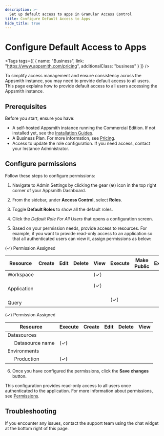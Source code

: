 ```yaml
---
description: >-
  Set up default access to apps in Granular Access Control
title: Configure Default Access to Apps
hide_title: true
---
```



<!-- vale off -->

<div className="tag-wrapper">
 <h1>Configure Default Access to Apps</h1>

<Tags
tags={[
{ name: "Business", link: "https://www.appsmith.com/pricing", additionalClass: "business" }
]}
/>

</div>

<!-- vale on -->

To simplify access management and ensure consistency across the Appsmith instance, you may need to provide default access to all users. This page explains how to provide default access to all users accessing the Appsmith instance.

## Prerequisites

Before you start, ensure you have:

- A self-hosted Appsmith instance running the Commercial Edition. If not installed yet, see the [Installation Guides](/getting-started/setup/installation-guides).
- A Business Plan. For more information, see [Pricing](https://www.appsmith.com/pricing).
- Access to update the role configuration. If you need access, contact your Instance Administrator.

## Configure permissions

Follow these steps to configure permissions:

1. Navigate to Admin Settings by clicking the gear (⚙️) icon in the top right corner of your Appsmith Dashboard.
2. From the sidebar, under **Access Control**, select **Roles**.
3. Toggle **Default Roles** to show all the default roles.

   <ZoomImage src="/img/GAC-Default-Roles-toggle.png" alt="Toggle the Default roles options to view Default Roles" caption="Toggle the Default roles options to view Default Roles"
   />

4. Click the _Default Role For All Users_ that opens a configuration screen.
5. Based on your permission needs, provide access to resources. For example, if you want to provide read-only access to an application so that all authenticated users can view it, assign permissions as below:

<Tabs queryString="gac-resource">
   <TabItem label="Application Resources" value="application-resources">
  <p className="permission-footnote">
        <span style={{color: 'green', fontWeight: 'bold'}}><span style={{color: 'green', fontWeight: 'bold', fontSize: '16px'}}>(✓)</span></span> Permission Assigned
    </p>
      <table className="permissions-table" style={{ width: '100%', display: 'table' }}>
         <thead>
            <tr>
               <th>Resource</th>
               <th>Create</th>
               <th>Edit</th>
               <th>Delete</th>
               <th>View</th>
               <th>Execute</th>
               <th>Make Public</th>
               <th>Export</th>
            </tr>
         </thead>
         <tbody>
            <tr>
               <td>Workspace</td>
               <td></td>
               <td></td>
               <td></td>
               <td style={{color: 'green', fontWeight: 'bold', fontSize: '16px'}}>(✓)</td>
               <td></td>
               <td></td>
               <td></td>
            </tr>
            <tr>
               <td>&nbsp;&nbsp;&nbsp;&nbsp; Application</td>
               <td></td>
               <td></td>
               <td></td>
               <td style={{color: 'green', fontWeight: 'bold', fontSize: '16px'}}>(✓)</td>
               <td></td>
               <td></td>
               <td></td>
            </tr>
            <tr>
               <td>&nbsp;&nbsp;&nbsp;&nbsp;&nbsp;&nbsp;&nbsp;&nbsp;&nbsp;&nbsp;&nbsp; Query</td>
               <td></td>
               <td></td>
               <td></td>
               <td></td>
               <td style={{color: 'green', fontWeight: 'bold', fontSize: '16px'}}>(✓)</td>
               <td></td>
               <td></td>
            </tr>
         </tbody>
         </table>
      
   </TabItem>
      <TabItem label="Datasources & Environments" value="datasources-and-environments">
      <p className="permission-footnote">
        <span style={{color: 'green', fontWeight: 'bold'}}><span style={{color: 'green', fontWeight: 'bold', fontSize: '16px'}}>(✓)</span></span> Permission Assigned
    </p>
         <table className="permissions-table" style={{ width: '100%', display: 'table' }}>
            <thead>
               <tr>
                  <th>Resource</th>
                  <th>Execute</th>
                  <th>Create</th>
                  <th>Edit</th>
                  <th>Delete</th>
                  <th>View</th>
               </tr>
            </thead>
            <tbody>
               <tr>
                  <td>Datasources</td>
                  <td></td>
                  <td></td>
                  <td></td>
                  <td></td>
                  <td></td>
               </tr>
               <tr>
                  <td>&nbsp;&nbsp;&nbsp;&nbsp; Datasource name</td>
                  <td style={{color: 'green', fontWeight: 'bold', fontSize: '16px'}}>(✓)</td>
                  <td></td>
                  <td></td>
                  <td></td>
                  <td></td>
               </tr>
               <tr>
                  <td>Environments</td>
                  <td></td>
                  <td></td>
                  <td></td>
                  <td></td>
                  <td></td>
               </tr>
               <tr>
                  <td>&nbsp;&nbsp;&nbsp;&nbsp; Production</td>
                  <td style={{color: 'green', fontWeight: 'bold', fontSize: '16px'}}>(✓)</td>
                  <td></td>
                  <td></td>
                  <td></td>
                  <td></td>
               </tr>
            </tbody>
            </table>


   </TabItem>
</Tabs>

6. Once you have configured the permissions, click the **Save changes** button. 

This configuration provides read-only access to all users once authenticated to the application. For more information about permissions, see [Permissions](/advanced-concepts/granular-access-control/reference/permissions).

## Troubleshooting

If you encounter any issues, contact the support team using the chat widget at the bottom right of this page.
